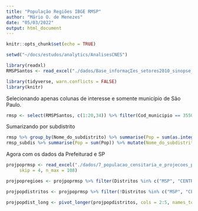 ```yaml
---
title: "População Regiões IBGE RMSP"
author: "Mário O. de Menezes"
date: "05/03/2022"
output: html_document
---
```


```r
knitr::opts_chunk$set(echo = TRUE)
```

```r
setwd("~/docs/estudos/analytics/AnalisesCNES")
```

```r
library(readxl)
RMSPSantos <- read_excel("./dados/Base_informaçΣes_setores2010_sinopse_SP_RM_S╞o_Paulo_Santos.xls")
```
```r
library(tidyverse, warn.conflicts = FALSE)
library(knitr)
```
Selecionando apenas colunas de interesse e somente município de São Paulo.

```r
rmsp <- select(RMSPSantos, c(1:20,34)) %>% filter(Cod_municipio == 3550308)
```

Sumarizando por subdistrito

```r
rmsp %>% group_by(Nome_do_subdistrito) %>% summarise(Pop = sum(as.integer(V014))) %>% arrange(desc(Pop)) -> rmsp_subdis
rmsp_subdis %>% summarise(Pop = sum(Pop)) %>% mutate(Nome_do_subdistrito = "TOTAL")  %>% bind_rows(rmsp_subdis) %>% select(Subdistrito = Nome_do_subdistrito, `População`=Pop) %>% kable()
```



Agora com os dados da Prefeiturad e SP

```r
projpoprmsp <- read_excel("./dados/7_populacao_censitaria_e_projecoes_populac_2008_10573_nota.xls", 
     skip = 4, n_max = 108)
```

```r
projpopregioes <- projpoprmsp %>% filter(Distritos %in% c("MSP", "CENTRO", "LESTE", "Leste 1", "Leste 2", "NORTE", "Norte 1", "Norte 2", "OESTE", "SUL", "Sul 1", "Sul 2"))
```

```r
projpopdistritos <- projpoprmsp %>% filter(!Distritos %in% c("MSP", "CENTRO", "LESTE", "Leste 1", "Leste 2", "NORTE", "Norte 1", "Norte 2", "OESTE", "SUL", "Sul 1", "Sul 2")) %>% select(Distritos, `2017`:`2020`)
```


```r
projpopdist_long <- pivot_longer(projpopdistritos, cols = 2:5, names_to = "Ano", values_to = "Pop")
```

